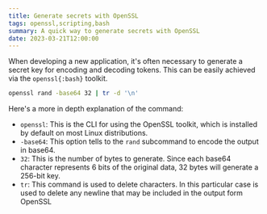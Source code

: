 ```yaml
---
title: Generate secrets with OpenSSL
tags: openssl,scripting,bash
summary: A quick way to generate secrets with OpenSSL
date: 2023-03-21T12:00:00
---
```


When developing a new application, it's often necessary to generate a secret key for encoding and decoding tokens.
This can be easily achieved via the `openssl{:bash}` toolkit.

```bash title="OpenSSL secret generation"
openssl rand -base64 32 | tr -d '\n'
```

Here's a more in depth explanation of the command:
- `openssl`: This is the CLI for using the OpenSSL toolkit, which is 
  installed by default on most Linux distributions.
- `-base64`: This option tells to the `rand` subcommand to encode the output in 
  base64.
- `32`: This is the number of bytes to generate. Since each base64 character represents 6 bits of the original data, 32 bytes will generate a 256-bit key.
- `tr`: This command is used to delete characters. In this particular case is used to delete any newline that may be included in the output form OpenSSL


